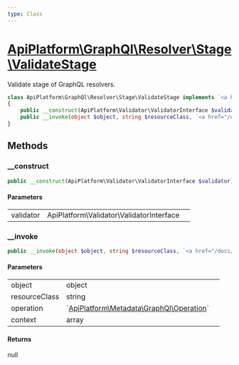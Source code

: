 ```yaml
---
type: Class
---
```


# [ApiPlatform\GraphQl\Resolver\Stage\ValidateStage](/docs/reference/GraphQl/Resolver/Stage/ValidateStage)

Validate stage of GraphQL resolvers.


```php
class ApiPlatform\GraphQl\Resolver\Stage\ValidateStage implements `<a href="/docs/reference/GraphQl/Resolver/Stage/ValidateStageInterface">ApiPlatform\GraphQl\Resolver\Stage\ValidateStageInterface</a>`
{
    public __construct(ApiPlatform\Validator\ValidatorInterface $validator)
    public __invoke(object $object, string $resourceClass, `<a href="/docs/reference/Metadata/GraphQl/Operation">ApiPlatform\Metadata\GraphQl\Operation</a>` $operation, array $context): null
}
```
## Methods

### __construct



```php
public __construct(ApiPlatform\Validator\ValidatorInterface $validator)
```

#### Parameters

<table><tbody>
<tr><td>validator</td><td>ApiPlatform\Validator\ValidatorInterface</td><td></td></tr>
</tbody>
</table>

### __invoke



```php
public __invoke(object $object, string $resourceClass, `<a href="/docs/reference/Metadata/GraphQl/Operation">ApiPlatform\Metadata\GraphQl\Operation</a>` $operation, array $context): null
```

#### Parameters

<table><tbody>
<tr><td>object</td><td>object</td><td></td></tr><tr><td>resourceClass</td><td>string</td><td></td></tr><tr><td>operation</td><td>`<a href="/docs/reference/Metadata/GraphQl/Operation">ApiPlatform\Metadata\GraphQl\Operation</a>`</td><td></td></tr><tr><td>context</td><td>array</td><td></td></tr>
</tbody>
</table>

#### Returns

null
